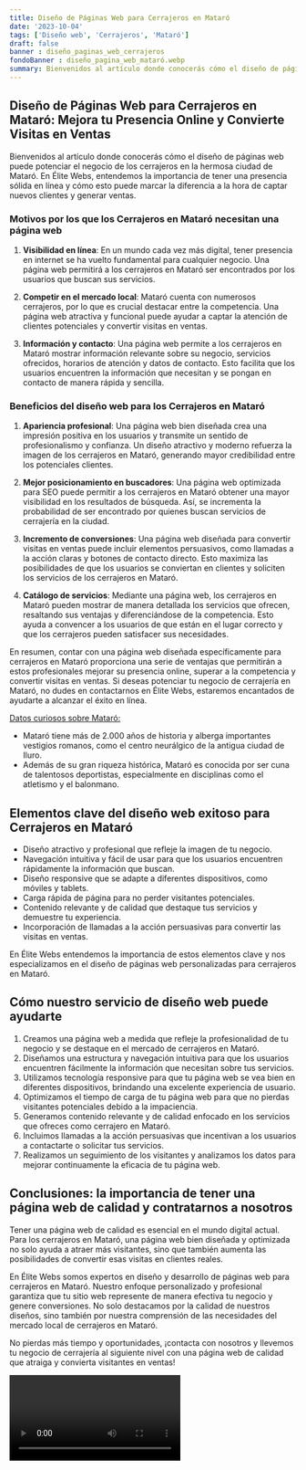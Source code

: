 ```yaml
---
title: Diseño de Páginas Web para Cerrajeros en Mataró
date: '2023-10-04'
tags: ['Diseño web', 'Cerrajeros', 'Mataró']
draft: false
banner : diseño_paginas_web_cerrajeros
fondoBanner : diseño_pagina_web_mataró.webp
summary: Bienvenidos al artículo donde conocerás cómo el diseño de páginas web puede potenciar el negocio de los cerrajeros en la hermosa ciudad de Mataró. En Élite Webs, entendemos la importancia de tener una presencia sólida en línea y cómo esto puede marcar la diferencia a la hora de captar nuevos clientes y generar ventas.
---
```


## **Diseño de Páginas Web para Cerrajeros en Mataró: Mejora tu Presencia Online y Convierte Visitas en Ventas**

Bienvenidos al artículo donde conocerás cómo el diseño de páginas web puede potenciar el negocio de los cerrajeros en la hermosa ciudad de Mataró. En Élite Webs, entendemos la importancia de tener una presencia sólida en línea y cómo esto puede marcar la diferencia a la hora de captar nuevos clientes y generar ventas.

### **Motivos por los que los Cerrajeros en Mataró necesitan una página web**

1. **Visibilidad en línea**: En un mundo cada vez más digital, tener presencia en internet se ha vuelto fundamental para cualquier negocio. Una página web permitirá a los cerrajeros en Mataró ser encontrados por los usuarios que buscan sus servicios.

2. **Competir en el mercado local**: Mataró cuenta con numerosos cerrajeros, por lo que es crucial destacar entre la competencia. Una página web atractiva y funcional puede ayudar a captar la atención de clientes potenciales y convertir visitas en ventas.

3. **Información y contacto**: Una página web permite a los cerrajeros en Mataró mostrar información relevante sobre su negocio, servicios ofrecidos, horarios de atención y datos de contacto. Esto facilita que los usuarios encuentren la información que necesitan y se pongan en contacto de manera rápida y sencilla.

### **Beneficios del diseño web para los Cerrajeros en Mataró**

1. **Apariencia profesional**: Una página web bien diseñada crea una impresión positiva en los usuarios y transmite un sentido de profesionalismo y confianza. Un diseño atractivo y moderno refuerza la imagen de los cerrajeros en Mataró, generando mayor credibilidad entre los potenciales clientes.

2. **Mejor posicionamiento en buscadores**: Una página web optimizada para SEO puede permitir a los cerrajeros en Mataró obtener una mayor visibilidad en los resultados de búsqueda. Así, se incrementa la probabilidad de ser encontrado por quienes buscan servicios de cerrajería en la ciudad.

3. **Incremento de conversiones**: Una página web diseñada para convertir visitas en ventas puede incluir elementos persuasivos, como llamadas a la acción claras y botones de contacto directo. Esto maximiza las posibilidades de que los usuarios se conviertan en clientes y soliciten los servicios de los cerrajeros en Mataró.

4. **Catálogo de servicios**: Mediante una página web, los cerrajeros en Mataró pueden mostrar de manera detallada los servicios que ofrecen, resaltando sus ventajas y diferenciándose de la competencia. Esto ayuda a convencer a los usuarios de que están en el lugar correcto y que los cerrajeros pueden satisfacer sus necesidades.

En resumen, contar con una página web diseñada específicamente para cerrajeros en Mataró proporciona una serie de ventajas que permitirán a estos profesionales mejorar su presencia online, superar a la competencia y convertir visitas en ventas. Si deseas potenciar tu negocio de cerrajería en Mataró, no dudes en contactarnos en Élite Webs, estaremos encantados de ayudarte a alcanzar el éxito en línea.

[Datos curiosos sobre Mataró:](https://turisme.mataro.cat/es/que-visitar/15-datos-curiosos-sobre-mataro_24) 
- Mataró tiene más de 2.000 años de historia y alberga importantes vestigios romanos, como el centro neurálgico de la antigua ciudad de Iluro.
- Además de su gran riqueza histórica, Mataró es conocida por ser cuna de talentosos deportistas, especialmente en disciplinas como el atletismo y el balonmano.

<GifSeo />

<Cta />

## Elementos clave del diseño web exitoso para Cerrajeros en Mataró

- Diseño atractivo y profesional que refleje la imagen de tu negocio.
- Navegación intuitiva y fácil de usar para que los usuarios encuentren rápidamente la información que buscan.
- Diseño responsive que se adapte a diferentes dispositivos, como móviles y tablets.
- Carga rápida de página para no perder visitantes potenciales.
- Contenido relevante y de calidad que destaque tus servicios y demuestre tu experiencia.
- Incorporación de llamadas a la acción persuasivas para convertir las visitas en ventas.

En Élite Webs entendemos la importancia de estos elementos clave y nos especializamos en el diseño de páginas web personalizadas para cerrajeros en Mataró.

## Cómo nuestro servicio de diseño web puede ayudarte

1. Creamos una página web a medida que refleje la profesionalidad de tu negocio y se destaque en el mercado de cerrajeros en Mataró.
2. Diseñamos una estructura y navegación intuitiva para que los usuarios encuentren fácilmente la información que necesitan sobre tus servicios.
3. Utilizamos tecnología responsive para que tu página web se vea bien en diferentes dispositivos, brindando una excelente experiencia de usuario.
4. Optimizamos el tiempo de carga de tu página web para que no pierdas visitantes potenciales debido a la impaciencia.
5. Generamos contenido relevante y de calidad enfocado en los servicios que ofreces como cerrajero en Mataró.
6. Incluimos llamadas a la acción persuasivas que incentivan a los usuarios a contactarte o solicitar tus servicios.
7. Realizamos un seguimiento de los visitantes y analizamos los datos para mejorar continuamente la eficacia de tu página web.

## Conclusiones: la importancia de tener una página web de calidad y contratarnos a nosotros

Tener una página web de calidad es esencial en el mundo digital actual. Para los cerrajeros en Mataró, una página web bien diseñada y optimizada no solo ayuda a atraer más visitantes, sino que también aumenta las posibilidades de convertir esas visitas en clientes reales.

En Élite Webs somos expertos en diseño y desarrollo de páginas web para cerrajeros en Mataró. Nuestro enfoque personalizado y profesional garantiza que tu sitio web represente de manera efectiva tu negocio y genere conversiones. No solo destacamos por la calidad de nuestros diseños, sino también por nuestra comprensión de las necesidades del mercado local de cerrajeros en Mataró.

No pierdas más tiempo y oportunidades, ¡contacta con nosotros y llevemos tu negocio de cerrajería al siguiente nivel con una página web de calidad que atraiga y convierta visitantes en ventas!

<Video />

<CtaBot job='Cerrajeros' city='Mataró'/>

<Gmaps query='Mataró+españa+maps' />